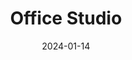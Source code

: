 ---
slug: "office-studio"
title: "Office Studio"
date: "2024-01-14"
category: "Graphic Design"
image: "./image.png"
image_alt: "office studio"
---